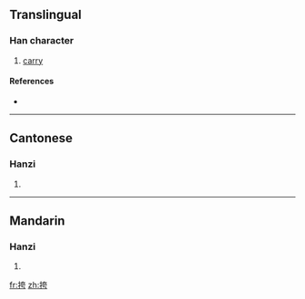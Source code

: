 ==Translingual==

===Han character===
{{Han char|rn=64|rad=手|as=06|sn=9|four=5402<sub>7</sub>|canj=手大一尸 (QKMS)}}

# [[carry]]

====References====
* {{Han ref|kx=0430.130|dkj=12051|dj=0780.060|hdz=31868.040|uh=630E|ud=25358|bh=CED8|bd=52952}}

----

==Cantonese==

===Hanzi===
{{yue-hanzi|jyut=|y=kwa3}}

# {{defn|Cantonese|sort=手06}}

----

==Mandarin==

===Hanzi===
{{cmn-hanzi|pin=[[kū]] ([[ku1]])|wg=k'u<sup>1</sup>}}

# {{defn|Mandarin|sort=手06}}

[[fr:挎]]
[[zh:挎]]